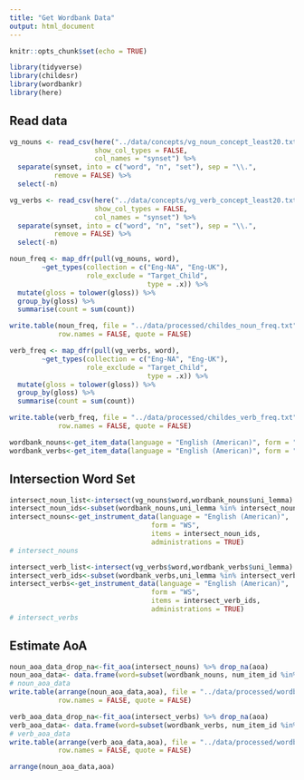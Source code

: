 ```yaml
---
title: "Get Wordbank Data"
output: html_document
---
```


```r
knitr::opts_chunk$set(echo = TRUE)
```

```r
library(tidyverse)
library(childesr)
library(wordbankr)
library(here)
```

## Read data

```r
vg_nouns <- read_csv(here("../data/concepts/vg_noun_concept_least20.txt"),
                     show_col_types = FALSE,
                     col_names = "synset") %>%
  separate(synset, into = c("word", "n", "set"), sep = "\\.", 
           remove = FALSE) %>%
  select(-n)

vg_verbs <- read_csv(here("../data/concepts/vg_verb_concept_least20.txt"),
                     show_col_types = FALSE,
                     col_names = "synset") %>%
  separate(synset, into = c("word", "n", "set"), sep = "\\.", 
           remove = FALSE) %>%
  select(-n)
```

```r
noun_freq <- map_dfr(pull(vg_nouns, word),
        ~get_types(collection = c("Eng-NA", "Eng-UK"), 
                   role_exclude = "Target_Child", 
                                  type = .x)) %>%
  mutate(gloss = tolower(gloss)) %>%
  group_by(gloss) %>%
  summarise(count = sum(count))

write.table(noun_freq, file = "../data/processed/childes_noun_freq.txt", sep = " ",
            row.names = FALSE, quote = FALSE)
```

```r
verb_freq <- map_dfr(pull(vg_verbs, word),
        ~get_types(collection = c("Eng-NA", "Eng-UK"), 
                   role_exclude = "Target_Child", 
                                  type = .x)) %>%
  mutate(gloss = tolower(gloss)) %>%
  group_by(gloss) %>%
  summarise(count = sum(count))

write.table(verb_freq, file = "../data/processed/childes_verb_freq.txt", sep = " ",
            row.names = FALSE, quote = FALSE)
```

```r
wordbank_nouns<-get_item_data(language = "English (American)", form = "WS") %>% filter(lexical_class=="nouns")
wordbank_verbs<-get_item_data(language = "English (American)", form = "WS") %>% filter(lexical_class=="verbs")
```

## Intersection Word Set

```r
intersect_noun_list<-intersect(vg_nouns$word,wordbank_nouns$uni_lemma)
intersect_noun_ids<-subset(wordbank_nouns,uni_lemma %in% intersect_noun_list)$item_id
intersect_nouns<-get_instrument_data(language = "English (American)",
                                   form = "WS",
                                   items = intersect_noun_ids,
                                   administrations = TRUE)
# intersect_nouns
```

```r
intersect_verb_list<-intersect(vg_verbs$word,wordbank_verbs$uni_lemma)
intersect_verb_ids<-subset(wordbank_verbs,uni_lemma %in% intersect_verb_list)$item_id
intersect_verbs<-get_instrument_data(language = "English (American)",
                                   form = "WS",
                                   items = intersect_verb_ids,
                                   administrations = TRUE)
# intersect_verbs
```

## Estimate AoA

```r
noun_aoa_data_drop_na<-fit_aoa(intersect_nouns) %>% drop_na(aoa)
noun_aoa_data<- data.frame(word=subset(wordbank_nouns, num_item_id %in% noun_aoa_data_drop_na$num_item_id)$uni_lemma,aoa=noun_aoa_data_drop_na$aoa)
# noun_aoa_data
write.table(arrange(noun_aoa_data,aoa), file = "../data/processed/wordbank_noun_aoa.txt", sep = " ",
            row.names = FALSE, quote = FALSE)
```

```r
verb_aoa_data_drop_na<-fit_aoa(intersect_verbs) %>% drop_na(aoa)
verb_aoa_data<- data.frame(word=subset(wordbank_verbs, num_item_id %in% verb_aoa_data_drop_na$num_item_id)$uni_lemma,aoa=verb_aoa_data_drop_na$aoa)
# verb_aoa_data
write.table(arrange(verb_aoa_data,aoa), file = "../data/processed/wordbank_verb_aoa.txt", sep = " ",
            row.names = FALSE, quote = FALSE)
```

```r
arrange(noun_aoa_data,aoa)
```

